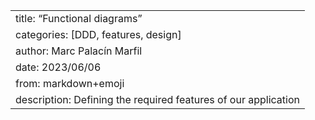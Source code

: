 ---
title: "Functional diagrams"
categories: [DDD, features, design]
author: Marc Palacín Marfil
date: 2023/06/06
from: markdown+emoji
description: Defining the required features of our application
---